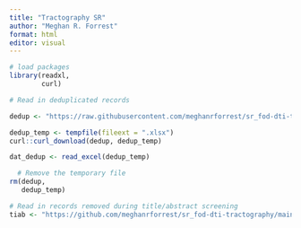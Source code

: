 ```yaml
---
title: "Tractography SR"
author: "Meghan R. Forrest"
format: html
editor: visual
---
```


```r
# load packages
library(readxl, 
        curl)

# Read in deduplicated records

dedup <- "https://raw.githubusercontent.com/meghanrforrest/sr_fod-dti-tractography/main/1_originaldata_a_dedup.xlsx"

dedup_temp <- tempfile(fileext = ".xlsx")
curl::curl_download(dedup, dedup_temp)

dat_dedup <- read_excel(dedup_temp)

  # Remove the temporary file
rm(dedup, 
   dedup_temp)

# Read in records removed during title/abstract screening
tiab <- "https://github.com/meghanrforrest/sr_fod-dti-tractography/main/1_originaldata_b_tiab-screening.xlsx"
```

```r

```
